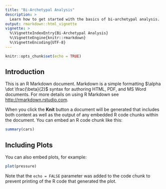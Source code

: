 ```yaml
---
title: "Bi-Archetypal Analysis"
description: >
  Learn how to get started with the basics of bi-archetypal analysis.
output: rmarkdown::html_vignette
vignette: >
  %\VignetteIndexEntry{Bi-Archetypal Analysis}
  %\VignetteEngine{knitr::rmarkdown}
  %\VignetteEncoding{UTF-8}
---
```


```r
knitr::opts_chunk$set(echo = TRUE)
```

## Introduction

This is an R Markdown document. Markdown is a simple formatting $\alpha \dot \frac{\beta}{2}$ syntax for authoring HTML, PDF, and MS Word documents. For more details on using R Markdown see <http://rmarkdown.rstudio.com>.

When you click the **Knit** button a document will be generated that includes both content as well as the output of any embedded R code chunks within the document. You can embed an R code chunk like this:

```r
summary(cars)
```

## Including Plots

You can also embed plots, for example:

```r
plot(pressure)
```

Note that the `echo = FALSE` parameter was added to the code chunk to prevent printing of the R code that generated the plot.
